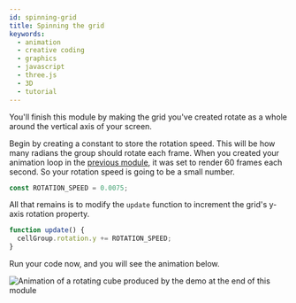 ```yaml
---
id: spinning-grid
title: Spinning the grid
keywords:
  - animation
  - creative coding
  - graphics
  - javascript
  - three.js
  - 3D
  - tutorial
---
```


You'll finish this module by making the grid you've created rotate as a whole around the vertical axis of your screen.

Begin by creating a constant to store the rotation speed. This will be how many radians the group should rotate each frame. When you created your animation loop in the [previous module](/scene-setup/animation-loop), it was set
to render 60 frames each second. So your rotation speed is going to be a small number.

```javascript
const ROTATION_SPEED = 0.0075;
```

All that remains is to modify the `update` function to increment the grid's y-axis rotation property.

```javascript
function update() {
  cellGroup.rotation.y += ROTATION_SPEED;
}
```

Run your code now, and you will see the animation below.

![Animation of a rotating cube produced by the demo at the end of this module](./assets/module-outcome.gif "This module's demo")
